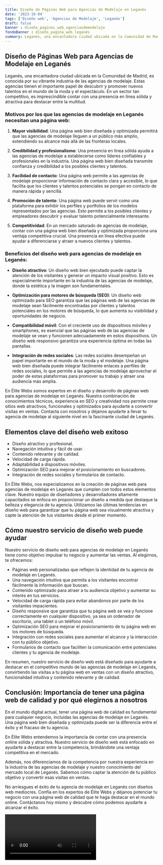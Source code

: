 ```yaml
---
title: Diseño de Páginas Web para Agencias de Modelaje en Leganés
date: '2023-10-04'
tags: ['Diseño web', 'Agencias de Modelaje', 'Leganés']
draft: false
banner : diseño_paginas_web_agenciasdemodelaje
fondoBanner : diseño_pagina_web_leganés
summary: Leganés, una encantadora ciudad ubicada en la Comunidad de Madrid, es conocida por su vibrante industria de las agencias de modelaje. Estas agencias tienen el importante papel de descubrir y promover nuevos talentos en el mundo de la moda y el espectáculo. En un sector tan competitivo, es imprescindible contar con una presencia en línea sólida y atractiva para destacar entre la multitud.
---
```


## Diseño de Páginas Web para Agencias de Modelaje en Leganés

Leganés, una encantadora ciudad ubicada en la Comunidad de Madrid, es conocida por su vibrante industria de las agencias de modelaje. Estas agencias tienen el importante papel de descubrir y promover nuevos talentos en el mundo de la moda y el espectáculo. En un sector tan competitivo, es imprescindible contar con una presencia en línea sólida y atractiva para destacar entre la multitud.

### Motivos por los que las agencias de modelaje en Leganés necesitan una página web:

1. **Mayor visibilidad**: Una página web bien diseñada y optimizada permitirá que las agencias de modelaje lleguen a un público más amplio, extendiendo su alcance más allá de las fronteras locales.

2. **Credibilidad y profesionalismo**: Una presencia en línea sólida ayuda a las agencias de modelaje a establecerse como líderes confiables y profesionales en la industria. Una página web bien diseñada transmite confianza y credibilidad a los posibles clientes y talentos.

3. **Facilidad de contacto**: Una página web permite a las agencias de modelaje proporcionar información de contacto clara y accesible, lo que facilita que los clientes y talentos potenciales se pongan en contacto de manera rápida y sencilla.

4. **Promoción de talento**: Una página web puede servir como una plataforma para exhibir los perfiles y portfolios de los modelos representados por las agencias. Esto permite a los posibles clientes y empleadores descubrir y evaluar talento potencialmente interesante.

5. **Competitividad**: En un mercado saturado de agencias de modelaje, contar con una página web bien diseñada y optimizada proporciona una ventaja competitiva crucial. Una presencia en línea efectiva puede ayudar a diferenciarse y atraer a nuevos clientes y talentos.

### Beneficios del diseño web para agencias de modelaje en Leganés:

- **Diseño atractivo**: Un diseño web bien ejecutado puede captar la atención de los visitantes y generar un impacto visual positivo. Esto es especialmente importante en la industria de las agencias de modelaje, donde la estética y la imagen son fundamentales.

- **Optimización para motores de búsqueda (SEO)**: Un diseño web optimizado para SEO garantiza que las páginas web de las agencias de modelaje sean fácilmente encontradas por clientes y talentos potenciales en los motores de búsqueda, lo que aumenta su visibilidad y oportunidades de negocio.

- **Compatibilidad móvil**: Con el creciente uso de dispositivos móviles y smartphones, es esencial que las páginas web de las agencias de modelaje se vean y funcionen adecuadamente en estos dispositivos. Un diseño web responsivo garantiza una experiencia óptima en todas las pantallas.

- **Integración de redes sociales**: Las redes sociales desempeñan un papel importante en el mundo de la moda y el modelaje. Una página web bien diseñada puede integrar fácilmente enlaces a perfiles de redes sociales, lo que permite a las agencias de modelaje aprovechar el poder de estas plataformas para promover su trabajo y atraer una audiencia más amplia.

En Élite Webs somos expertos en el diseño y desarrollo de páginas web para agencias de modelaje en Leganés. Nuestra combinación de conocimientos técnicos, experiencia en SEO y creatividad nos permite crear sitios web atractivos, funcionales y optimizados para ayudarte a convertir visitas en ventas. Contacta con nosotros y déjanos ayudarte a llevar tu agencia de modelaje al siguiente nivel en la fascinante ciudad de Leganés.

<GifSeo />

<Cta />

## Elementos clave del diseño web exitoso

- Diseño atractivo y profesional.
- Navegación intuitiva y fácil de usar.
- Contenido relevante y de calidad.
- Velocidad de carga rápida.
- Adaptabilidad a dispositivos móviles.
- Optimización SEO para mejorar el posicionamiento en buscadores.
- Integración de redes sociales y formularios de contacto.

En Élite Webs, nos especializamos en la creación de páginas web para agencias de modelaje en Leganés que cumplen con todos estos elementos clave. Nuestro equipo de diseñadores y desarrolladores altamente capacitados se enfoca en proporcionar un diseño a medida que destaque la belleza y elegancia de tu agencia. Utilizamos las últimas tendencias en diseño web para garantizar que tu página web sea visualmente atractiva y capte la atención de tus visitantes desde el primer momento.

## Cómo nuestro servicio de diseño web puede ayudar

Nuestro servicio de diseño web para agencias de modelaje en Leganés tiene como objetivo impulsar tu negocio y aumentar las ventas. Al elegirnos, te ofrecemos:

- Páginas web personalizadas que reflejen la identidad de tu agencia de modelaje en Leganés.
- Una navegación intuitiva que permita a los visitantes encontrar fácilmente la información que buscan.
- Contenido optimizado para atraer a tu audiencia objetivo y aumentar su interés en tus servicios.
- Velocidad de carga rápida para evitar abandonos por parte de los visitantes impacientes.
- Diseño responsive que garantiza que tu página web se vea y funcione correctamente en cualquier dispositivo, ya sea un ordenador de escritorio, una tablet o un teléfono móvil.
- Optimización SEO para mejorar el posicionamiento de tu página web en los motores de búsqueda.
- Integración con redes sociales para aumentar el alcance y la interacción con tu público objetivo.
- Formularios de contacto que faciliten la comunicación entre potenciales clientes y tu agencia de modelaje.

En resumen, nuestro servicio de diseño web está diseñado para ayudarte a destacar en el competitivo mundo de las agencias de modelaje en Leganés, convirtiendo las visitas a tu página web en ventas con un diseño atractivo, funcionalidad intuitiva y contenido relevante y de calidad.

## Conclusión: Importancia de tener una página web de calidad y por qué elegirnos a nosotros

En el mundo digital actual, tener una página web de calidad es fundamental para cualquier negocio, incluidas las agencias de modelaje en Leganés. Una página web bien diseñada y optimizada puede ser la diferencia entre el éxito y el fracaso de tu agencia.

En Élite Webs entendemos la importancia de contar con una presencia online sólida y atractiva. Nuestro servicio de diseño web está enfocado en ayudarte a destacar entre la competencia, brindándote una ventaja competitiva en el mercado.

Además, nos diferenciamos de la competencia por nuestra experiencia en la industria de las agencias de modelaje y nuestro conocimiento del mercado local de Leganés. Sabemos cómo captar la atención de tu público objetivo y convertir esas visitas en ventas.

No arriesgues el éxito de tu agencia de modelaje en Leganés con diseños web mediocres. Confía en los expertos de Élite Webs y déjanos potenciar tu negocio con una página web de calidad que te haga destacar en el mundo online. Contáctanos hoy mismo y descubre cómo podemos ayudarte a alcanzar el éxito.

<Video />

<CtaBot job='Agencias de Modelaje' city='Leganés'/>

<Gmaps query='Leganés+españa+maps' />